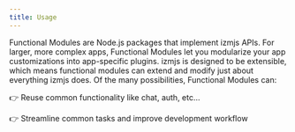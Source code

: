 ---
title: Usage
---

Functional Modules are Node.js packages that implement izmjs APIs. For larger, more complex apps, Functional Modules let you modularize your app customizations into app-specific plugins.
izmjs is designed to be extensible, which means functional modules can extend and modify just about everything izmjs does.
Of the many possibilities, Functional Modules can:

👉 Reuse common functionality like chat, auth, etc…

👉 Streamline common tasks and improve development workflow
